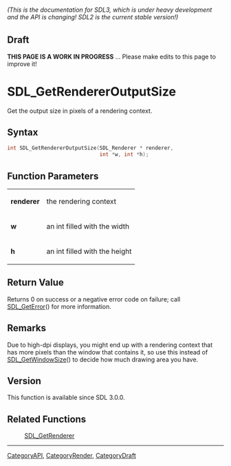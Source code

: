 ====== (This is the documentation for SDL3, which is under heavy development and the API is changing! SDL2 is the current stable version!) ======

== Draft ==

'''THIS PAGE IS A WORK IN PROGRESS''' ... Please make edits to this page to improve it!



<!-- #*^*^*^*^*See https://wiki.libsdl.org/SGFunctions for details on editing this page*^*^*^*^* -->
= SDL_GetRendererOutputSize =

Get the output size in pixels of a rendering context.

== Syntax ==

<syntaxhighlight lang='c'>
int SDL_GetRendererOutputSize(SDL_Renderer * renderer,
                              int *w, int *h);
</syntaxhighlight>

== Function Parameters ==

{|
|'''renderer'''
|the rendering context
|-
|'''w'''
|an int filled with the width
|-
|'''h'''
|an int filled with the height
|}

== Return Value ==

Returns 0 on success or a negative error code on failure; call
[[SDL_GetError]]() for more information.

== Remarks ==

Due to high-dpi displays, you might end up with a rendering context that
has more pixels than the window that contains it, so use this instead of
[[SDL_GetWindowSize]]() to decide how much drawing area you have.

== Version ==

This function is available since SDL 3.0.0.

== Related Functions ==

:[[SDL_GetRenderer]]

----
[[CategoryAPI]], [[CategoryRender]], [[CategoryDraft]]
<!-- #See the Style Guide for instructions on editing the footer. -->


